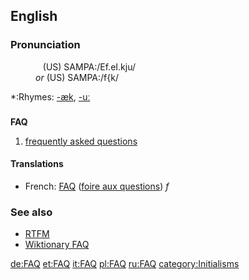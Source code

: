 ==English==

===Pronunciation===
:&nbsp;&nbsp;&nbsp;(US) SAMPA:/Ef.eI.kju/
:<i>or</i> (US) SAMPA:/f{k/
*:Rhymes: [[Rhymes:English:-æk|-æk]], [[Rhymes:English:-uː|-uː]]

==={{acronym}}===
{{wikipedia}}
'''FAQ'''
# [[frequently asked questions]]

====Translations====
*French: [[FAQ]] ([[foire aux questions]]) ''f''

===See also===
* [[RTFM]]
* [[Wiktionary:Wiktionary FAQ|Wiktionary FAQ]]

[[de:FAQ]]
[[et:FAQ]]
[[it:FAQ]]
[[pl:FAQ]]
[[ru:FAQ]]
[[category:Initialisms]]